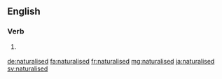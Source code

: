 ==English==

===Verb===
{{head|en|verb form}}

# {{lb|en|British}} {{en-past of|naturalise}}

[[de:naturalised]]
[[fa:naturalised]]
[[fr:naturalised]]
[[mg:naturalised]]
[[ja:naturalised]]
[[sv:naturalised]]
